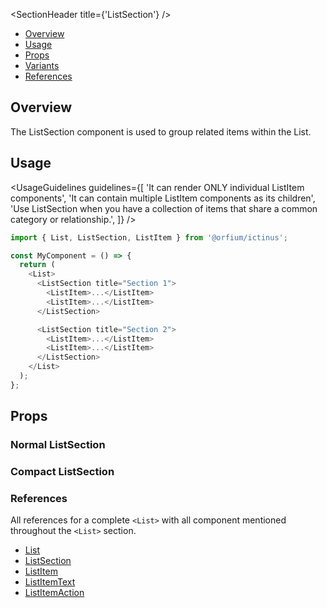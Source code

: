 
<Meta of={ListSectionStories} />

<SectionHeader title={'ListSection'} />

- [Overview](#overview)
- [Usage](#usage)
- [Props](#props)
- [Variants](#variants)
- [References](#references)

## Overview

<Overview>The ListSection component is used to group related items within the List.</Overview>

## Usage

<UsageGuidelines
  guidelines={[
    'It can render ONLY individual ListItem components',
    'It can contain multiple ListItem components as its children',
    'Use ListSection when you have a collection of items that share a common category or relationship.',
  ]}
/>

```js
import { List, ListSection, ListItem } from '@orfium/ictinus';

const MyComponent = () => {
  return (
    <List>
      <ListSection title="Section 1">
        <ListItem>...</ListItem>
        <ListItem>...</ListItem>
      </ListSection>

      <ListSection title="Section 2">
        <ListItem>...</ListItem>
        <ListItem>...</ListItem>
      </ListSection>
    </List>
  );
};
```

## Props

<ArgTypes of={ListSection} />

<SubsectionHeader title="Variants" />

### Normal ListSection

<Canvas of={ListSectionStories.NormalListSection} />

### Compact ListSection

<Canvas of={ListSectionStories.CompactListSection} />

### References

All references for a complete `<List>` with all component mentioned throughout the `<List>` section.

- [List](?path=/docs/design-system-list-list--list)
- [ListSection](?path=/docs/design-system-list-listsection--normal-list-section)
- [ListItem](?path=/docs/design-system-list-listitem--list-item-compilations)
- [ListItemText](?path=/docs/design-system-list-listitemtext--list-item-text-normal)
- [ListItemAction](?path=/docs/design-system-list-listitemaction--page)
